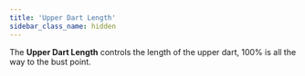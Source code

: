 ```yaml
---
title: 'Upper Dart Length'
sidebar_class_name: hidden
---
```


The **Upper Dart Length** controls the length of the upper dart, 100% is all the way to the bust point.
